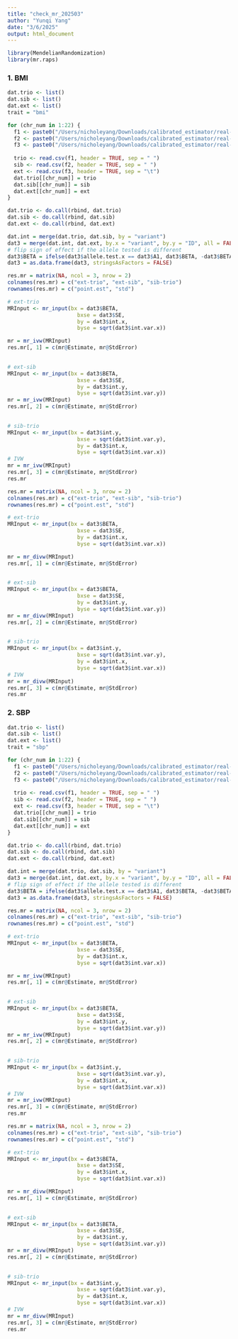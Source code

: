 ```yaml
---
title: "check_mr_202503"
author: "Yunqi Yang"
date: "3/6/2025"
output: html_document
---
```


```r
library(MendelianRandomization)
library(mr.raps)
```

### 1. BMI

```r

dat.trio <- list()
dat.sib <- list()
dat.ext <- list()
trait = "bmi"

for (chr_num in 1:22) {
  f1 <- paste0("/Users/nicholeyang/Downloads/calibrated_estimator/real-data-analysis/result/mr_gwas_trio/", trait, "_chr_", chr_num, ".txt")
  f2 <- paste0("/Users/nicholeyang/Downloads/calibrated_estimator/real-data-analysis/result/mr_gwas_sibling/", trait, "_chr_", chr_num, ".txt")
  f3 <- paste0("/Users/nicholeyang/Downloads/calibrated_estimator/real-data-analysis/202407/chr", chr_num, ".", trait, ".glm.linear")
  
  trio <- read.csv(f1, header = TRUE, sep = " ")
  sib <- read.csv(f2, header = TRUE, sep = " ")
  ext <- read.csv(f3, header = TRUE, sep = "\t")
  dat.trio[[chr_num]] = trio
  dat.sib[[chr_num]] = sib
  dat.ext[[chr_num]] = ext
}

dat.trio <- do.call(rbind, dat.trio)
dat.sib <- do.call(rbind, dat.sib)
dat.ext <- do.call(rbind, dat.ext)

```

```r
dat.int = merge(dat.trio, dat.sib, by = "variant")
dat3 = merge(dat.int, dat.ext, by.x = "variant", by.y = "ID", all = FALSE)
# flip sign of effect if the allele tested is different
dat3$BETA = ifelse(dat3$allele.test.x == dat3$A1, dat3$BETA, -dat3$BETA)
dat3 = as.data.frame(dat3, stringsAsFactors = FALSE)
```

```r
res.mr = matrix(NA, ncol = 3, nrow = 2)
colnames(res.mr) = c("ext-trio", "ext-sib", "sib-trio")
rownames(res.mr) = c("point.est", "std")

# ext-trio
MRInput <- mr_input(bx = dat3$BETA,
                      bxse = dat3$SE,
                      by = dat3$int.x,
                      byse = sqrt(dat3$int.var.x))

mr = mr_ivw(MRInput)
res.mr[, 1] = c(mr@Estimate, mr@StdError)
  

# ext-sib
MRInput <- mr_input(bx = dat3$BETA,
                      bxse = dat3$SE,
                      by = dat3$int.y,
                      byse = sqrt(dat3$int.var.y))
mr = mr_ivw(MRInput)
res.mr[, 2] = c(mr@Estimate, mr@StdError)
  

# sib-trio
MRInput <- mr_input(bx = dat3$int.y,
                      bxse = sqrt(dat3$int.var.y),
                      by = dat3$int.x,
                      byse = sqrt(dat3$int.var.x))
# IVW
mr = mr_ivw(MRInput)
res.mr[, 3] = c(mr@Estimate, mr@StdError)
res.mr
```

```r
res.mr = matrix(NA, ncol = 3, nrow = 2)
colnames(res.mr) = c("ext-trio", "ext-sib", "sib-trio")
rownames(res.mr) = c("point.est", "std")

# ext-trio
MRInput <- mr_input(bx = dat3$BETA,
                      bxse = dat3$SE,
                      by = dat3$int.x,
                      byse = sqrt(dat3$int.var.x))

mr = mr_divw(MRInput)
res.mr[, 1] = c(mr@Estimate, mr@StdError)
  

# ext-sib
MRInput <- mr_input(bx = dat3$BETA,
                      bxse = dat3$SE,
                      by = dat3$int.y,
                      byse = sqrt(dat3$int.var.y))
mr = mr_divw(MRInput)
res.mr[, 2] = c(mr@Estimate, mr@StdError)
  

# sib-trio
MRInput <- mr_input(bx = dat3$int.y,
                      bxse = sqrt(dat3$int.var.y),
                      by = dat3$int.x,
                      byse = sqrt(dat3$int.var.x))
# IVW
mr = mr_divw(MRInput)
res.mr[, 3] = c(mr@Estimate, mr@StdError)
res.mr
```
### 2. SBP
```r

dat.trio <- list()
dat.sib <- list()
dat.ext <- list()
trait = "sbp"

for (chr_num in 1:22) {
  f1 <- paste0("/Users/nicholeyang/Downloads/calibrated_estimator/real-data-analysis/result/mr_gwas_trio/", trait, "_chr_", chr_num, ".txt")
  f2 <- paste0("/Users/nicholeyang/Downloads/calibrated_estimator/real-data-analysis/result/mr_gwas_sibling/", trait, "_chr_", chr_num, ".txt")
  f3 <- paste0("/Users/nicholeyang/Downloads/calibrated_estimator/real-data-analysis/202407/chr", chr_num, ".", trait, ".glm.linear")
  
  trio <- read.csv(f1, header = TRUE, sep = " ")
  sib <- read.csv(f2, header = TRUE, sep = " ")
  ext <- read.csv(f3, header = TRUE, sep = "\t")
  dat.trio[[chr_num]] = trio
  dat.sib[[chr_num]] = sib
  dat.ext[[chr_num]] = ext
}

dat.trio <- do.call(rbind, dat.trio)
dat.sib <- do.call(rbind, dat.sib)
dat.ext <- do.call(rbind, dat.ext)

```

```r
dat.int = merge(dat.trio, dat.sib, by = "variant")
dat3 = merge(dat.int, dat.ext, by.x = "variant", by.y = "ID", all = FALSE)
# flip sign of effect if the allele tested is different
dat3$BETA = ifelse(dat3$allele.test.x == dat3$A1, dat3$BETA, -dat3$BETA)
dat3 = as.data.frame(dat3, stringsAsFactors = FALSE)
```

```r
res.mr = matrix(NA, ncol = 3, nrow = 2)
colnames(res.mr) = c("ext-trio", "ext-sib", "sib-trio")
rownames(res.mr) = c("point.est", "std")

# ext-trio
MRInput <- mr_input(bx = dat3$BETA,
                      bxse = dat3$SE,
                      by = dat3$int.x,
                      byse = sqrt(dat3$int.var.x))

mr = mr_ivw(MRInput)
res.mr[, 1] = c(mr@Estimate, mr@StdError)
  

# ext-sib
MRInput <- mr_input(bx = dat3$BETA,
                      bxse = dat3$SE,
                      by = dat3$int.y,
                      byse = sqrt(dat3$int.var.y))
mr = mr_ivw(MRInput)
res.mr[, 2] = c(mr@Estimate, mr@StdError)
  

# sib-trio
MRInput <- mr_input(bx = dat3$int.y,
                      bxse = sqrt(dat3$int.var.y),
                      by = dat3$int.x,
                      byse = sqrt(dat3$int.var.x))
# IVW
mr = mr_ivw(MRInput)
res.mr[, 3] = c(mr@Estimate, mr@StdError)
res.mr
```

```r
res.mr = matrix(NA, ncol = 3, nrow = 2)
colnames(res.mr) = c("ext-trio", "ext-sib", "sib-trio")
rownames(res.mr) = c("point.est", "std")

# ext-trio
MRInput <- mr_input(bx = dat3$BETA,
                      bxse = dat3$SE,
                      by = dat3$int.x,
                      byse = sqrt(dat3$int.var.x))

mr = mr_divw(MRInput)
res.mr[, 1] = c(mr@Estimate, mr@StdError)
  

# ext-sib
MRInput <- mr_input(bx = dat3$BETA,
                      bxse = dat3$SE,
                      by = dat3$int.y,
                      byse = sqrt(dat3$int.var.y))
mr = mr_divw(MRInput)
res.mr[, 2] = c(mr@Estimate, mr@StdError)
  

# sib-trio
MRInput <- mr_input(bx = dat3$int.y,
                      bxse = sqrt(dat3$int.var.y),
                      by = dat3$int.x,
                      byse = sqrt(dat3$int.var.x))
# IVW
mr = mr_divw(MRInput)
res.mr[, 3] = c(mr@Estimate, mr@StdError)
res.mr
```

